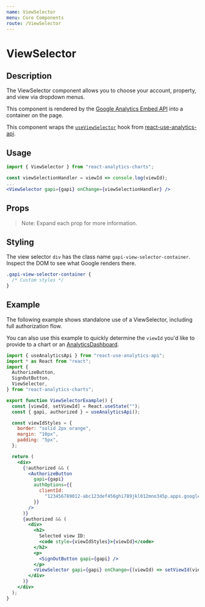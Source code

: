 ```yaml
---
name: ViewSelector
menu: Core Components
route: /ViewSelector
---
```



<h1>ViewSelector</h1>

## Description

The ViewSelector component allows you to choose your account, property, and view via dropdown menus.

This component is rendered by the [Google Analytics Embed API](https://justinmahar.github.io/react-use-analytics-api/) into a container on the page.

This component wraps the [`useViewSelector`](https://justinmahar.github.io/react-use-analytics-api/useViewSelector) hook from [react-use-analytics-api](https://justinmahar.github.io/react-use-analytics-api/).

## Usage

```jsx
import { ViewSelector } from "react-analytics-charts";
```

```jsx
const viewSelectionHandler = viewId => console.log(viewId);
...
<ViewSelector gapi={gapi} onChange={viewSelectionHandler} />
```

## Props

<Props of={ViewSelector} />

> Note: Expand each prop for more information.

## Styling

The view selector `div` has the class name `gapi-view-selector-container`. Inspect the DOM to see what Google renders there.

```css
.gapi-view-selector-container {
  /* Custom styles */
}
```

## Example

The following example shows standalone use of a ViewSelector, including full authorization flow.

You can also use this example to quickly determine the `viewId` you'd like to provide to a chart or an [AnalyticsDashboard](/AnalyticsDashboard).

```jsx
import { useAnalyticsApi } from "react-use-analytics-api";
import * as React from "react";
import {
  AuthorizeButton,
  SignOutButton,
  ViewSelector,
} from "react-analytics-charts";

export function ViewSelectorExample() {
  const [viewId, setViewId] = React.useState("");
  const { gapi, authorized } = useAnalyticsApi();

  const viewIdStyles = {
    border: "solid 2px orange",
    margin: "10px",
    padding: "5px",
  };

  return (
    <div>
      {!authorized && (
        <AuthorizeButton
          gapi={gapi}
          authOptions={{
            clientId:
              "123456789012-abc123def456ghi789jkl012mno345p.apps.googleusercontent.com",
          }}
        />
      )}
      {authorized && (
        <div>
          <h2>
            Selected view ID:
            <code style={viewIdStyles}>{viewId}</code>
          </h2>
          <p>
            <SignOutButton gapi={gapi} />
          </p>
          <ViewSelector gapi={gapi} onChange={(viewId) => setViewId(viewId)} />
        </div>
      )}
    </div>
  );
}
```
